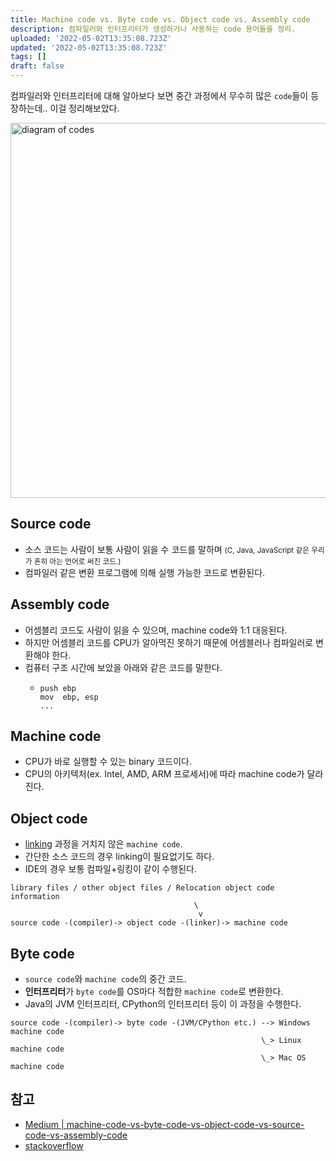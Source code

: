 ```yaml
---
title: Machine code vs. Byte code vs. Object code vs. Assembly code
description: 컴파일러와 인터프리터가 생성하거나 사용하는 code 용어들을 정리.
uploaded: '2022-05-02T13:35:08.723Z'
updated: '2022-05-02T13:35:08.723Z'
tags: []
draft: false
---
```


컴파일러와 인터프리터에 대해 알아보다 보면 중간 과정에서 무수히 많은 `code`들이 등장하는데.. 이걸 정리해보았다.

<Image
  src="/code-diagram.png"
  alt="diagram of codes"
  width="800"
  height="600"
  sourceHref="https://stackoverflow.com/a/55553791"
/>

## Source code

- 소스 코드는 사람이 보통 사람이 읽을 수 코드를 말하며 <small>(C, Java, JavaScript 같은 우리가 흔히 아는 언어로 써진 코드.)</small>
- 컴파일러 같은 변환 프로그램에 의해 실행 가능한 코드로 변환된다.

## Assembly code

- 어셈블리 코드도 사람이 읽을 수 있으며, machine code와 1:1 대응된다.
- 하지만 어셈블리 코드를 CPU가 알아먹진 못하기 때문에 어셈블러나 컴파일러로 변환해야 한다.
- 컴퓨터 구조 시간에 보았을 아래와 같은 코드를 말한다.
  - ```assembly
    push ebp
    mov  ebp, esp
    ...
    ```

## Machine code

- CPU가 바로 실행할 수 있는 binary 코드이다.
- CPU의 아키텍처(ex. Intel, AMD, ARM 프로세서)에 따라 machine code가 달라진다.

## Object code

- [linking](<https://en.wikipedia.org/wiki/Linker_(computing)>) 과정을 거치지 않은 `machine code`.
- 간단한 소스 코드의 경우 linking이 필요없기도 하다.
- IDE의 경우 보통 컴파일+링킹이 같이 수행된다.

```
library files / other object files / Relocation object code information
                                         \
                                          v
source code -(compiler)-> object code -(linker)-> machine code
```

## Byte code

- `source code`와 `machine code`의 중간 코드.
- **인터프리터**가 `byte code`를 OS마다 적합한 `machine code`로 변환한다.
- Java의 JVM 인터프리터, CPython의 인터프리터 등이 이 과정을 수행한다.

```
source code -(compiler)-> byte code -(JVM/CPython etc.) --> Windows machine code
                                                        \_> Linux machine code
                                                        \_> Mac OS machine code
```

## 참고

- [Medium | machine-code-vs-byte-code-vs-object-code-vs-source-code-vs-assembly-code](https://rahul-saini.medium.com/machine-code-vs-byte-code-vs-object-code-vs-source-code-vs-assembly-code-812c9780f24c)
- [stackoverflow](https://stackoverflow.com/questions/466790/assembly-code-vs-machine-code-vs-object-code)
